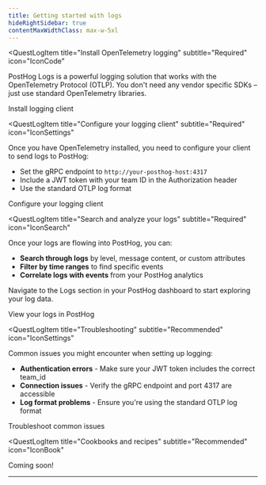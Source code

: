 ```yaml
---
title: Getting started with logs
hideRightSidebar: true
contentMaxWidthClass: max-w-5xl
---
```



<QuestLog firstSpeechBubble="Let's get started!" lastSpeechBubble="Time to search through your logs!">

<QuestLogItem 
    title="Install OpenTelemetry logging"
    subtitle="Required"
    icon="IconCode"
>

PostHog Logs is a powerful logging solution that works with the OpenTelemetry Protocol (OTLP). 
You don't need any vendor specific SDKs – just use standard OpenTelemetry libraries.

<CallToAction type="primary" to="/docs/logs/installation">
  Install logging client
</CallToAction>

</QuestLogItem>

<QuestLogItem 
  title="Configure your logging client"
  subtitle="Required"
  icon="IconSettings"
>

Once you have OpenTelemetry installed, you need to configure your client to send logs to PostHog:

- Set the gRPC endpoint to `http://your-posthog-host:4317`
- Include a JWT token with your team ID in the Authorization header
- Use the standard OTLP log format

<CallToAction type="primary" to="/docs/logs/installation">
  Configure your logging client
</CallToAction>

</QuestLogItem>

<QuestLogItem 
  title="Search and analyze your logs"
  subtitle="Required"
  icon="IconSearch"
>

Once your logs are flowing into PostHog, you can:

- **Search through logs** by level, message content, or custom attributes
- **Filter by time ranges** to find specific events
- **Correlate logs with events** from your PostHog analytics

Navigate to the Logs section in your PostHog dashboard to start exploring your log data.

<CallToAction type="primary" to="https://app.posthog.com/logs">
  View your logs in PostHog
</CallToAction>

</QuestLogItem>

<QuestLogItem 
  title="Troubleshooting"
  subtitle="Recommended"
  icon="IconSettings"
>

Common issues you might encounter when setting up logging:

- **Authentication errors** - Make sure your JWT token includes the correct team_id
- **Connection issues** - Verify the gRPC endpoint and port 4317 are accessible
- **Log format problems** - Ensure you're using the standard OTLP log format

<CallToAction type="primary" to="/docs/logs/troubleshooting">
  Troubleshoot common issues
</CallToAction>

</QuestLogItem>

<QuestLogItem 
  title="Cookbooks and recipes"
  subtitle="Recommended"
  icon="IconBook"
>

Coming soon!

---

</QuestLogItem>

</QuestLog>
